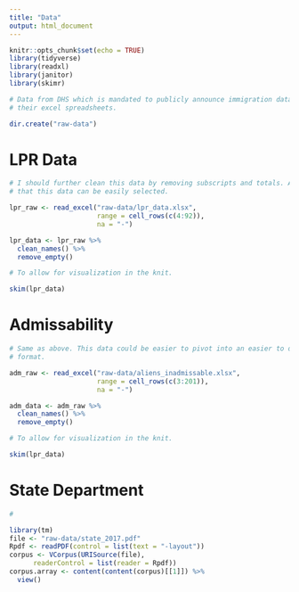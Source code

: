 ```yaml
---
title: "Data"
output: html_document
---
```


```r
knitr::opts_chunk$set(echo = TRUE)
library(tidyverse)
library(readxl)
library(janitor)
library(skimr)
```

```r
# Data from DHS which is mandated to publicly announce immigration data. Taken from
# their excel spreadsheets. 

dir.create("raw-data")
```

# LPR Data

```r
# I should further clean this data by removing subscripts and totals. Also remember
# that this data can be easily selected.

lpr_raw <- read_excel("raw-data/lpr_data.xlsx",
                      range = cell_rows(c(4:92)),
                      na = "-")

lpr_data <- lpr_raw %>% 
  clean_names() %>% 
  remove_empty()
```

```r
# To allow for visualization in the knit. 

skim(lpr_data)
```

# Admissability

```r
# Same as above. This data could be easier to pivot into an easier to digest
# format. 

adm_raw <- read_excel("raw-data/aliens_inadmissable.xlsx",
                      range = cell_rows(c(3:201)),
                      na = "-")

adm_data <- adm_raw %>% 
  clean_names() %>% 
  remove_empty()
```

```r
# To allow for visualization in the knit. 

skim(lpr_data)
```

# State Department

```r
# 

library(tm)
file <- "raw-data/state_2017.pdf"
Rpdf <- readPDF(control = list(text = "-layout"))
corpus <- VCorpus(URISource(file), 
      readerControl = list(reader = Rpdf))
corpus.array <- content(content(corpus)[[1]]) %>% 
  view()
```

